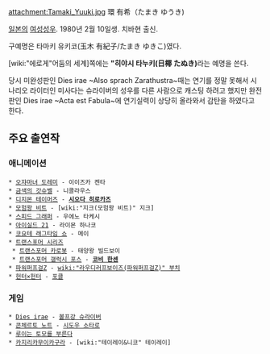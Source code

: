 attachment:Tamaki_Yuuki.jpg
環 有希（たまき ゆうき)

[[일본]]의 [[여성]][[성우]]. 1980년 2월 10일생. 치바현 출신.

구예명은 타마키 유키코(玉木 有紀子/たまき ゆきこ)였다.

[wiki:"에로게"어둠의 세계]쪽에는 '''"히야시 타누키(日椰 たぬき)'''라는 예명을 쓴다.

당시 미완성판인 Dies irae ~Also sprach Zarathustra~때는 연기를 정말 못해서 시나리오 라이터인 미사다는 슈라이버의 성우를 다른 사람으로 캐스팅 하려고 했지만 완전판인 Dies irae ~Acta est Fabula~에 연기실력이 상당히 올라와서 감탄을 하였다고 한다.

== 주요 출연작 ==
=== 애니메이션 ===
 * [[오쟈마녀 도레미]] - 이이즈카 켄타
 * [[금색의 갓슈벨]] - 니콜라우스
 * [[디지몬 테이머즈]] - '''[[시오다 히로카즈]]'''
 * [[모험왕 비트]] - [wiki:"지크(모험왕 비트)" 지크]
 * [[스피드 그래퍼]] - 우에노 타케시
 * [[아이실드 21]] - 라이몬 하나코
 * [[코요테 래그타임 쇼]] - 메이
 * [[트랜스포머 시리즈]]
  * [[트랜스포머 카로봇]] - 태양왕 빌드보이
  * [[트랜스포머 갤럭시 포스]] - '''[[코비 한센]]'''
 * [[파워퍼프걸Z]] - [[wiki:"라우디러프보이즈(파워퍼프걸Z)" 부치]]
 * [[헌터×헌터]] - [[포클]]

=== 게임 ===
 * [[Dies irae]] - [[볼프강 슈라이버]]
 * [[콘체르토 노트]] - [[시도우 소타로]]
 * [[루이는 토모를 부른다]]
 * [[카지리카무이카구라]] - [wiki:"테이레이&니코" 테이레이]

